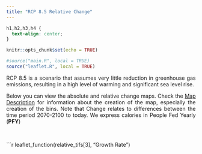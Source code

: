 ```yaml
---
title: "RCP 8.5 Relative Change"
---
```

```css
h1,h2,h3,h4 {
  text-align: center;
}
```

<style>
body {
text-align: justify}
</style>

```r
knitr::opts_chunk$set(echo = TRUE)
```

```r

#source("main.R", local = TRUE)
source("leaflet.R", local = TRUE)
```

RCP 8.5 is a scenario that assumes very little reduction in greenhouse gas emissions, resulting in a high level of warming and significant sea level rise.

Below you can view the absolute and relative change maps. Check the [Map Description](index.html) for information about the creation of the map, especially the creation of the bins. 
Note that Change relates to differences between the time period 2070-2100 to today. We express calories in People Fed Yearly (**PFY**)

<br>


```r
leaflet_function(relative_tifs[3], "Growth Rate")